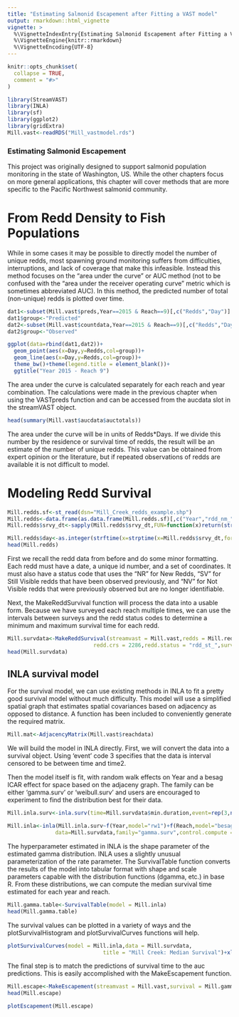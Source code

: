 ```yaml
---
title: "Estimating Salmonid Escapement after Fitting a VAST model"
output: rmarkdown::html_vignette
vignette: >
  %\VignetteIndexEntry{Estimating Salmonid Escapement after Fitting a VAST model}
  %\VignetteEngine{knitr::rmarkdown}
  %\VignetteEncoding{UTF-8}
---
```


```r
knitr::opts_chunk$set(
  collapse = TRUE,
  comment = "#>"
)
```

```r
library(StreamVAST)
library(INLA)
library(sf)
library(ggplot2)
library(gridExtra)
Mill.vast<-readRDS("Mill_vastmodel.rds")
```

### Estimating Salmonid Escapement

This project was originally designed to support salmonid population monitoring in the state of Washington, US. While the other chapters focus on more general applications, this chapter will cover methods that are more specific to the Pacific Northwest salmonid community.

# From Redd Density to Fish Populations

While in some cases it may be possible to directly model the number of unique redds, most spawning ground monitoring suffers from difficulties, interruptions, and lack of coverage that make this infeasible. Instead this method focuses on the "area under the curve" or AUC method (not to be confused with the "area under the receiver operating curve" metric which is sometimes abbreviated AUC). In this method, the predicted number of total (non-unique) redds is plotted over time. 

```r
dat1<-subset(Mill.vast$preds,Year==2015 & Reach==9)[,c("Redds","Day")]
dat1$group<-"Predicted"
dat2<-subset(Mill.vast$countdata,Year==2015 & Reach==9)[,c("Redds","Day")]
dat2$group<-"Observed"

ggplot(data=rbind(dat1,dat2))+
  geom_point(aes(x=Day,y=Redds,col=group))+
  geom_line(aes(x=Day,y=Redds,col=group))+
  theme_bw()+theme(legend.title = element_blank())+
  ggtitle("Year 2015 - Reach 9")

```
The area under the curve is calculated separately for each reach and year combination. The calculations were made in the previous chapter when using the VASTpreds function and can be accessed from the aucdata slot in the streamVAST object.

```r
head(summary(Mill.vast$aucdata$auctotals))
```

The area under the curve will be in units of Redds*Days. If we divide this number by the residence or survival time of redds, the result will be an estimate of the number of unique redds. This value can be obtained from expert opinion or the literature, but if repeated observations of redds are available it is not difficult to model.

# Modeling Redd Survival

```r
Mill.redds.sf<-st_read(dsn="Mill_Creek_redds_example.shp")
Mill.redds<-data.frame(as.data.frame(Mill.redds.sf)[,c("Year","rdd_nm_","srvy_dt","rdd_st_")],lon=st_coordinates(Mill.redds.sf)[,1],lat=st_coordinates(Mill.redds.sf)[,2])
Mill.redds$srvy_dt<-sapply(Mill.redds$srvy_dt,FUN=function(x)return(strsplit(x,split=" ")[[1]][1]))

Mill.redds$day<-as.integer(strftime(x=strptime(x=Mill.redds$srvy_dt,format="%m/%d/%Y"),format="%j"))
head(Mill.redds)
```
First we recall the redd data from before and do some minor formatting. Each redd must have a date, a unique id number, and a set of coordinates. It must also have a status code that uses the "NR" for New Redds, "SV" for Still Visible redds that have been observed previously, and "NV" for Not Visible redds that were previously observed but are no longer identifiable.

Next, the MakeReddSurvival function will process the data into a usable form. Because we have surveyed each reach multiple times, we can use the intervals between surveys and the redd status codes to determine a minimum and maximum survival time for each redd.

```r
Mill.survdata<-MakeReddSurvival(streamvast = Mill.vast,redds = Mill.redds,redd.ids = "rdd_nm_",
                           redd.crs = 2286,redd.status = "rdd_st_",survey.tol = 250)
head(Mill.survdata)
```

## INLA survival model

For the survival model, we can use existing methods in INLA to fit a pretty good survival model without much difficulty. This model will use a simplified spatial graph that estimates spatial covariances based on adjacency as opposed to distance. A function has been included to conveniently generate the required matrix. 

```r
Mill.mat<-AdjacencyMatrix(Mill.vast$reachdata)
```

We will build the model in INLA directly. First, we will convert the data into a survival object. Using 'event' code 3 specifies that the data is interval censored to be between time and time2.

Then the model itself is fit, with random walk effects on Year and a besag ICAR effect for space based on the adjaceny graph. The family can be either 'gamma.surv' or 'weibull.surv' and users are encouraged to experiment to find the distribution best for their data.
```r
Mill.inla.surv<-inla.surv(time=Mill.survdata$min.duration,event=rep(3,nrow(Mill.survdata)),time2 = Mill.survdata$max.duration)

Mill.inla<-inla(Mill.inla.surv~f(Year,model="rw1")+f(Reach,model="besag",graph = Mill.mat),
               data=Mill.survdata,family="gamma.surv",control.compute = list(waic=T))
```
The hyperparameter estimated in INLA is the shape parameter of the estimated gamma distribution. INLA uses a slightly unusual parameterization of the rate parameter. The SurvivalTable function converts the results of the model into tabular format with shape and scale parameters capable with the distribution functions (dgamma, etc.) in base R. From these distributions, we can compute the median survival time estimated for each year and reach.


```r
Mill.gamma.table<-SurvivalTable(model = Mill.inla)
head(Mill.gamma.table)
```
The survival values can be plotted in a variety of ways and the plotSurvivalHistogram and plotSurvivalCurves functions will help.

```r
plotSurvivalCurves(model = Mill.inla,data = Mill.survdata,
                              title = "Mill Creek: Median Survival")+xlim(NA,80)
```
The final step is to match the predictions of survival time to the auc predictions. This is easily accomplished with the MakeEscapement function.

```r
Mill.escape<-MakeEscapement(streamvast = Mill.vast,survival = Mill.gamma.table)
head(Mill.escape)
```

```r
plotEscapement(Mill.escape)
```
